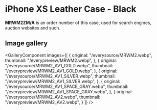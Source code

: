 
# iPhone XS Leather Case - Black

<Callout type='info' emoji='👉🏻'>**MRWM2ZM/A** is an order number of this case, used for search engines, auction websites and such.</Callout>

## Image gallery

<GalleryComponent
    images={[
      {
        original: "/everysource/MRWM2.webp",
        thumbnail: "/everypreview/MRWM2.webp",
      },
      {
        original: "/everysource/MRWM2_AV1_GOLD.webp",
        thumbnail: "/everypreview/MRWM2_AV1_GOLD.webp",
      },
      {
        original: "/everysource/MRWM2_AV1_SILVER.webp",
        thumbnail: "/everypreview/MRWM2_AV1_SILVER.webp",
      },
      {
        original: "/everysource/MRWM2_AV1_SPACE_GRAY.webp",
        thumbnail: "/everypreview/MRWM2_AV1_SPACE_GRAY.webp",
      },
      {
        original: "/everysource/MRWM2_AV2.webp",
        thumbnail: "/everypreview/MRWM2_AV2.webp",
      }
    ]}
  />
